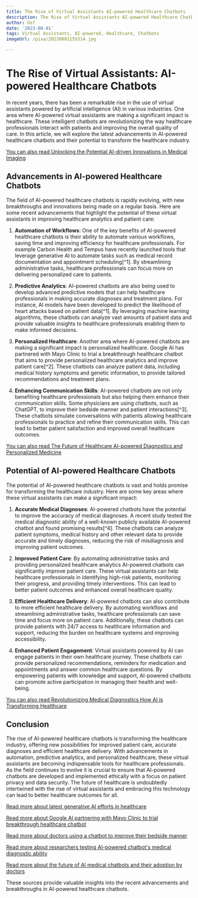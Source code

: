 ```yaml
---
title: The Rise of Virtual Assistants AI-powered Healthcare Chatbots
description: The Rise of Virtual Assistants AI-powered Healthcare Chatbots
author: Usf
date: '2023-08-01'
tags: Virtual Assistants, AI-powered, Healthcare, Chatbots
imageUrl: /pixa/20230802155314.jpg

---
```

# The Rise of Virtual Assistants: AI-powered Healthcare  Chatbots

In recent years, there has been  a remarkable rise in the use of virtual assistants powered  by artificial intelligence (AI) in various industries.  One area where AI-powered virtual assistants are making a significant impact is healthcare. These intelligent chatbots are revolutionizing the way healthcare professionals interact with patients and  improving the overall quality of care. In this article, we  will explore the latest advancements in AI-powered healthcare chatbots and their potential to transform the healthcare industry.

[You can also read Unlocking the Potential AI-driven Innovations in Medical  Imaging](Unlocking%20the%20Potential%20AI-driven%20Innovations%20in%20Medical%20Imaging)


##  Advancements in AI-powered Healthcare Chatbots

The field of AI-powered healthcare chatbots  is  rapidly evolving, with new breakthroughs and  innovations being made on a regular basis. Here are some recent advancements that highlight the potential of these virtual assistants in improving healthcare analytics  and patient care:

1. **Automation of Workflows**: One of the key benefits of AI-powered  healthcare chatbots is their ability to automate various  workflows, saving time and improving efficiency  for healthcare professionals. For example Carbon  Health and Tempus have recently launched tools that leverage generative AI to automate tasks such as medical record documentation and appointment scheduling[^1]. By streamlining  administrative tasks, healthcare professionals can focus  more on delivering personalized care to patients.

2. **Predictive Analytics**: AI-powered chatbots are also being used  to develop advanced predictive models that can  help healthcare professionals in making accurate diagnoses and treatment plans. For instance, AI models have been developed to predict the likelihood of  heart attacks based on  patient data[^1]. By leveraging machine learning algorithms, these chatbots can  analyze vast  amounts of patient data and provide valuable insights to healthcare professionals enabling them  to  make informed  decisions.

3. **Personalized Healthcare**: Another area where  AI-powered chatbots are making a significant impact is personalized healthcare. Google AI  has partnered with Mayo Clinic to trial  a breakthrough healthcare chatbot that aims to provide personalized healthcare analytics and improve patient  care[^2]. These chatbots can analyze patient data, including medical history symptoms and genetic  information, to provide tailored recommendations and treatment plans.

4. **Enhancing Communication Skills**: AI-powered chatbots are not only benefiting  healthcare professionals but also helping them enhance their communication skills. Some physicians are using chatbots, such  as ChatGPT, to improve their bedside manner and patient interactions[^3]. These chatbots simulate conversations  with patients allowing healthcare professionals  to practice and refine their communication skills. This can lead to better patient  satisfaction and improved overall  healthcare outcomes.

[You can also read The  Future of Healthcare AI-powered  Diagnostics and Personalized Medicine](The%20Future%20of%20Healthcare%20AI-powered%20Diagnostics%20and%20Personalized%20Medicine)


## Potential of  AI-powered Healthcare Chatbots

The potential of AI-powered healthcare  chatbots is vast and holds promise for transforming  the healthcare industry. Here are some key areas where these virtual assistants can make a significant  impact:

1. **Accurate Medical Diagnoses**: AI-powered  chatbots have the potential to improve the accuracy  of medical diagnoses. A recent study tested the medical diagnostic  ability of a well-known publicly available AI-powered chatbot and  found promising results[^4].  These chatbots can analyze patient symptoms,  medical history  and other relevant data to provide accurate and timely diagnoses, reducing the risk  of misdiagnosis and improving patient outcomes.

2. **Improved Patient Care**: By  automating administrative tasks and providing personalized healthcare analytics AI-powered chatbots can significantly improve patient care. These virtual assistants can help healthcare professionals in identifying high-risk patients, monitoring their progress, and providing timely interventions. This can lead to  better patient outcomes and enhanced overall healthcare quality.

3.  **Efficient Healthcare  Delivery**: AI-powered chatbots can also contribute to more efficient healthcare delivery. By automating workflows and streamlining administrative tasks,  healthcare professionals can save time and focus more on patient care. Additionally,  these chatbots can provide patients with 24/7 access to healthcare information and support, reducing the burden on healthcare systems  and improving accessibility.

4. **Enhanced Patient Engagement**: Virtual assistants powered  by AI can engage patients  in their own healthcare journey. These chatbots can provide personalized recommendations, reminders for medication and appointments and answer common healthcare questions. By empowering patients with knowledge and support, AI-powered chatbots can promote  active participation in managing their health and well-being.

[You  can also read Revolutionizing Medical Diagnostics How  AI is Transforming Healthcare](Revolutionizing%20Medical%20Diagnostics%20How%20AI%20is%20Transforming%20Healthcare)


## Conclusion

The rise of AI-powered healthcare chatbots is  transforming the healthcare industry, offering new possibilities for improved  patient care, accurate diagnoses and efficient healthcare delivery. With advancements in automation, predictive analytics, and personalized healthcare, these virtual assistants are becoming indispensable tools for  healthcare professionals. As the field  continues to evolve it is crucial to ensure that  AI-powered chatbots  are developed and implemented ethically  with a focus on  patient privacy and data security. The future of healthcare is  undoubtedly intertwined with the rise of virtual assistants and  embracing this technology can lead to better healthcare outcomes for all.

[Read more about latest generative AI efforts in healthcare](https://www.fiercehealthcare.com/health-tech/latest-generative-ai-efforts-healthcare-carbon-health-tempus-launch-tools-docs)

[Read more about  Google AI  partnering  with Mayo Clinic to trial  breakthrough healthcare chatbot](https://www.forbes.com/sites/qai/2023/06/08/google-ai-partners-with-mayo-clinic-to-trial-breakthrough-healthcare-chatbot/?sh=24a5605d4025)

[Read more  about doctors using a chatbot to improve their bedside  manner](https://www.nytimes.com/2023/06/12/health/doctors-chatgpt-artificial-intelligence.html)

[Read more about researchers testing AI-powered chatbot's medical diagnostic ability](https://www.newswise.com/articles/researchers-test-ai-powered-chatbot-s-medical-diagnostic-ability)

[Read more  about the future of AI medical chatbots and their adoption by doctors](https://www.softwareadvice.com/resources/medical-ai-chatbots/)

These sources provide valuable insights into the recent advancements and  breakthroughs  in AI-powered healthcare chatbots.